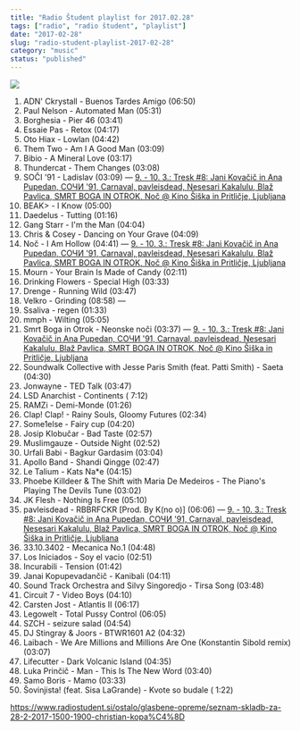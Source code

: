 ```yaml
---
title: "Radio Študent playlist for 2017.02.28"
tags: ["radio", "radio študent", "playlist"]
date: "2017-02-28"
slug: "radio-student-playlist-2017-02-28"
category: "music"
status: "published"
---
```


![](https://radiostudent.si/sites/default/files/styles/thumbnail_w530/public/slike/2017-02-28-seznam-skladb-za-28-2-2017-1500-1900-christian-kopa%C4%8D-68807.jpg?itok=o3L_4ves)

1. ADN' Ckrystall - Buenos Tardes Amigo (06:50)
2. Paul Nelson - Automated Man (05:31)
3. Borghesia - Pier 46 (03:41)
4. Essaie Pas - Retox (04:17)
5. Oto Hiax - Lowlan (04:42)
6. Them Two - Am I A Good Man (03:09)
7. Bibio - A Mineral Love (03:17)
8. Thundercat - Them Changes (03:08)
9. SOČI '91 - Ladislav (03:09) — [9. - 10. 3.: Tresk #8: Jani Kovačič in Ana Pupedan, СОЧИ '91, Carnaval, pavleisdead, Nesesari Kakalulu, Blaž Pavlica, SMRT BOGA IN OTROK, Noč @ Kino Šiška in Pritličje, Ljubljana](http://radiostudent.si/tresk/)
10. BEAK> - I Know (05:00)
11. Daedelus - Tutting (01:16)
12. Gang Starr - I'm the Man (04:04)
13. Chris & Cosey - Dancing on Your Grave (04:09)
14. Noč - I Am Hollow (04:41) — [9. - 10. 3.: Tresk #8: Jani Kovačič in Ana Pupedan, СОЧИ '91, Carnaval, pavleisdead, Nesesari Kakalulu, Blaž Pavlica, SMRT BOGA IN OTROK, Noč @ Kino Šiška in Pritličje, Ljubljana](http://radiostudent.si/tresk/)
15. Mourn - Your Brain Is Made of Candy (02:11)
16. Drinking Flowers - Special High (03:33)
17. Drenge - Running Wild (03:47)
18. Velkro - Grinding (08:58) —
19. Ssaliva - regen (01:33)
20. mmph - Wilting (05:05)
21. Smrt Boga in Otrok - Neonske noči (03:37) — [9. - 10. 3.: Tresk #8: Jani Kovačič in Ana Pupedan, СОЧИ '91, Carnaval, pavleisdead, Nesesari Kakalulu, Blaž Pavlica, SMRT BOGA IN OTROK, Noč @ Kino Šiška in Pritličje, Ljubljana](http://radiostudent.si/tresk/)
22. Soundwalk Collective with Jesse Paris Smith (feat. Patti Smith) - Saeta (04:30)
23. Jonwayne - TED Talk (03:47)
24. LSD Anarchist - Continents ( 7:12)
25. RAMZi - Demi-Monde (01:26)
26. Clap! Clap! - Rainy Souls, Gloomy Futures (02:34)
27. Some1else - Fairy cup (04:20)
28. Josip Klobučar - Bad Taste (02:57)
29. Muslimgauze - Outside Night (02:52)
30. Urfali Babi - Bagkur Gardasim (03:04)
31. Apollo Band - Shandi Qingge (02:47)
32. Le Talium - Kats Na\*e (04:15)
33. Phoebe Killdeer & The Shift with Maria De Medeiros - The Piano's Playing The Devils Tune (03:02)
34. JK Flesh - Nothing Is Free (05:10)
35. pavleisdead - RBBRFCKR [Prod. By K(no o)] (06:06) — [9. - 10. 3.: Tresk #8: Jani Kovačič in Ana Pupedan, СОЧИ '91, Carnaval, pavleisdead, Nesesari Kakalulu, Blaž Pavlica, SMRT BOGA IN OTROK, Noč @ Kino Šiška in Pritličje, Ljubljana](http://radiostudent.si/tresk/)
36. 33.10.3402 - Mecanica No.1 (04:48)
37. Los Iniciados - Soy el vacio (02:51)
38. Incurabili - Tension (01:42)
39. Janai Kopupevadančič - Kanibali (04:11)
40. Sound Track Orchestra and Silvy Singoredjo - Tirsa Song (03:48)
41. Circuit 7 - Video Boys (04:10)
42. Carsten Jost - Atlantis II (06:17)
43. Legowelt - Total Pussy Control (06:05)
44. SZCH - seizure salad (04:54)
45. DJ Stingray & Joors - BTWR1601 A2 (04:32)
46. Laibach - We Are Millions and Millions Are One (Konstantin Sibold remix) (03:07)
47. Lifecutter - Dark Volcanic Island (04:35)
48. Luka Prinčič - Man - This Is The New Word (03:40)
49. Samo Boris - Mamo (03:33)
50. Šovinjista! (feat. Sisa LaGrande) - Kvote so budale ( 1:22)

https://www.radiostudent.si/ostalo/glasbene-opreme/seznam-skladb-za-28-2-2017-1500-1900-christian-kopa%C4%8D
